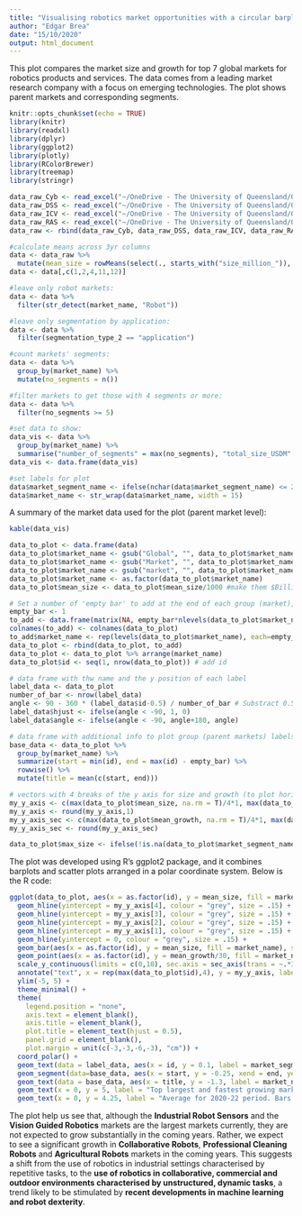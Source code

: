 ```yaml
---
title: "Visualising robotics market opportunities with a circular barplot"
author: "Edgar Brea"
date: "15/10/2020"
output: html_document
---
```


<style type="text/css">
.main-container {
  max-width: 85%;
  margin-left: auto;
  margin-right: auto;
}
</style>

This plot compares the market size and growth for top 7 global markets for robotics products and services. The data comes from a leading market research company with a focus on emerging technologies. The plot shows parent markets and corresponding segments.

```r
knitr::opts_chunk$set(echo = TRUE)
library(knitr)
library(readxl)
library(dplyr)
library(ggplot2)
library(plotly)
library(RColorBrewer)
library(treemap)
library(stringr)
```

```r
data_raw_Cyb <- read_excel("~/OneDrive - The University of Queensland/03 CSIRO CPS Strategic Opportunities/05 Data/Phase 2/Technavio Reports/Technavio market data - R ready/market_segments_Cyb.xlsx")
data_raw_DSS <- read_excel("~/OneDrive - The University of Queensland/03 CSIRO CPS Strategic Opportunities/05 Data/Phase 2/Technavio Reports/Technavio market data - R ready/market_segments_DSS.xlsx")
data_raw_ICV <- read_excel("~/OneDrive - The University of Queensland/03 CSIRO CPS Strategic Opportunities/05 Data/Phase 2/Technavio Reports/Technavio market data - R ready/market_segments_ICV.xlsx")
data_raw_RAS <- read_excel("~/OneDrive - The University of Queensland/03 CSIRO CPS Strategic Opportunities/05 Data/Phase 2/Technavio Reports/Technavio market data - R ready/market_segments_RAS.xlsx")
data_raw <- rbind(data_raw_Cyb, data_raw_DSS, data_raw_ICV, data_raw_RAS)
```

```r
#calculate means across 3yr columns
data <- data_raw %>% 
  mutate(mean_size = rowMeans(select(., starts_with("size_million_")), na.rm = T), mean_growth = rowMeans(select(., starts_with("yoy_growth_perc_")), na.rm = T))
data <- data[,c(1,2,4,11,12)]

#leave only robot markets:
data <- data %>%
  filter(str_detect(market_name, "Robot"))

#leave only segmentation by application:
data <- data %>%
  filter(segmentation_type_2 == "application")

#count markets' segments:
data <- data %>%
  group_by(market_name) %>%
  mutate(no_segments = n())

#filter markets to get those with 4 segments or more:
data <- data %>%
  filter(no_segments >= 5)

#set data to show:
data_vis <- data %>%
  group_by(market_name) %>%
  summarise("number_of_segments" = max(no_segments), "total_size_USDM" = round(sum(mean_size), 2), "avg_growth_rate_YoY_pct" = round(mean(mean_growth), 2))
data_vis <- data.frame(data_vis)

#set labels for plot
data$market_segment_name <- ifelse(nchar(data$market_segment_name) <= 25, data$market_segment_name, paste0(substr(data$market_segment_name,1,25), "..."))
data$market_name <- str_wrap(data$market_name, width = 15)
```

A summary of the market data used for the plot (parent market level):

```r
kable(data_vis)
```

```r
data_to_plot <- data.frame(data)
data_to_plot$market_name <- gsub("Global", "", data_to_plot$market_name) #remove "global" from market names
data_to_plot$market_name <- gsub("Market", "", data_to_plot$market_name) #remove "Market" from market names
data_to_plot$market_name <- gsub("market", "", data_to_plot$market_name) #remove "market" from market names
data_to_plot$market_name <- as.factor(data_to_plot$market_name)
data_to_plot$mean_size <- data_to_plot$mean_size/1000 #make them $Billion rather than $Million

# Set a number of 'empty bar' to add at the end of each group (market), then rbind it to the data to plot
empty_bar <- 1
to_add <- data.frame(matrix(NA, empty_bar*nlevels(data_to_plot$market_name), ncol(data_to_plot)))
colnames(to_add) <- colnames(data_to_plot)
to_add$market_name <- rep(levels(data_to_plot$market_name), each=empty_bar)
data_to_plot <- rbind(data_to_plot, to_add)
data_to_plot <- data_to_plot %>% arrange(market_name)
data_to_plot$id <- seq(1, nrow(data_to_plot)) # add id

# data frame with thw name and the y position of each label
label_data <- data_to_plot
number_of_bar <- nrow(label_data)
angle <- 90 - 360 * (label_data$id-0.5) / number_of_bar # Substract 0.5 because the letter must have the angle of the center of the bars. Not extreme right(1) or extreme left (0)
label_data$hjust <- ifelse(angle < -90, 1, 0)
label_data$angle <- ifelse(angle < -90, angle+180, angle)

# data frame with additional info to plot group (parent markets) labels
base_data <- data_to_plot %>% 
  group_by(market_name) %>% 
  summarize(start = min(id), end = max(id) - empty_bar) %>% 
  rowwise() %>% 
  mutate(title = mean(c(start, end)))

# vectors with 4 breaks of the y axis for size and growth (to plot horizontal/circular lines)
my_y_axis <- c(max(data_to_plot$mean_size, na.rm = T)/4*1, max(data_to_plot$mean_size, na.rm = T)/4*2, max(data_to_plot$mean_size, na.rm = T)/4*3, max(data_to_plot$mean_size, na.rm = T)/4*4)
my_y_axis <- round(my_y_axis,1)
my_y_axis_sec <- c(max(data_to_plot$mean_growth, na.rm = T)/4*1, max(data_to_plot$mean_growth, na.rm = T)/4*2, max(data_to_plot$mean_growth, na.rm = T)/4*3, max(data_to_plot$mean_growth, na.rm = T)/4*4)
my_y_axis_sec <- round(my_y_axis_sec)

data_to_plot$max_size <- ifelse(!is.na(data_to_plot$market_segment_name), max(data_to_plot$mean_size, na.rm = T), NA)
```

The plot was developed using R's ggplot2 package, and it combines barplots and scatter plots arranged in a polar coordinate system. Below is the R code:

```r
ggplot(data_to_plot, aes(x = as.factor(id), y = mean_size, fill = market_name)) +
  geom_hline(yintercept = my_y_axis[4], colour = "grey", size = .15) +
  geom_hline(yintercept = my_y_axis[3], colour = "grey", size = .15) +
  geom_hline(yintercept = my_y_axis[2], colour = "grey", size = .15) +
  geom_hline(yintercept = my_y_axis[1], colour = "grey", size = .15) +
  geom_hline(yintercept = 0, colour = "grey", size = .15) +
  geom_bar(aes(x = as.factor(id), y = mean_size, fill = market_name), stat = "identity", width = 0.6) + #market size
  geom_point(aes(x = as.factor(id), y = mean_growth/30, fill = market_name), colour = "grey30", shape = 21, size = 2, stroke = .75) + #market growth
  scale_y_continuous(limits = c(0,10), sec.axis = sec_axis(trans = ~.*30)) +
  annotate("text", x = rep(max(data_to_plot$id),4), y = my_y_axis, label = paste0("$", as.character(my_y_axis), "B|", as.character(my_y_axis_sec), "%"), color="grey55", size = 2.5 , angle = 0, fontface="bold", hjust=0.5) +
  ylim(-5, 5) +
  theme_minimal() +
  theme(
    legend.position = "none",
    axis.text = element_blank(),
    axis.title = element_blank(),
    plot.title = element_text(hjust = 0.5),
    panel.grid = element_blank(),
    plot.margin = unit(c(-3,-3,-6,-3), "cm")) +
  coord_polar() + 
  geom_text(data = label_data, aes(x = id, y = 0.1, label = market_segment_name, hjust = hjust), color = "grey25", fontface = "bold", size = 2.75, angle = label_data$angle, inherit.aes = F) + #market segment labels
  geom_segment(data=base_data, aes(x = start, y = -0.25, xend = end, yend = -.25), colour = "black", alpha=0.8, size=0.7 , inherit.aes = FALSE )  +
  geom_text(data = base_data, aes(x = title, y = -1.3, label = market_name, colour = market_name), size = 3.25, fontface = "bold", inherit.aes = F) + #market label
  geom_text(x = 0, y = 5, label = "Top largest and fastest growing market segments for robotics products and services", size = 6) + #title
  geom_text(x = 0, y = 4.25, label = "Average for 2020-22 period. Bars represent market size in US$ Billion. Dots represent year-over-year percentage growth.", size = 3.75) #subtitle
```
The plot help us see that, although the **Industrial Robot Sensors** and the **Vision Guided Robotics** markets are the largest markets currently, they are not expected to grow substantially in the coming years. Rather, we expect to see a significant growth in **Collaborative Robots**, **Professional Cleaning Robots** and **Agricultural Robots** markets in the coming years. This suggests a shift from the use of robotics in industrial settings characterised by repetitive tasks, to the **use of robotics in collaborative, commercial and outdoor environments characterised by unstructured, dynamic tasks**, a trend likely to be stimulated by **recent developments in machine learning and robot dexterity**.



